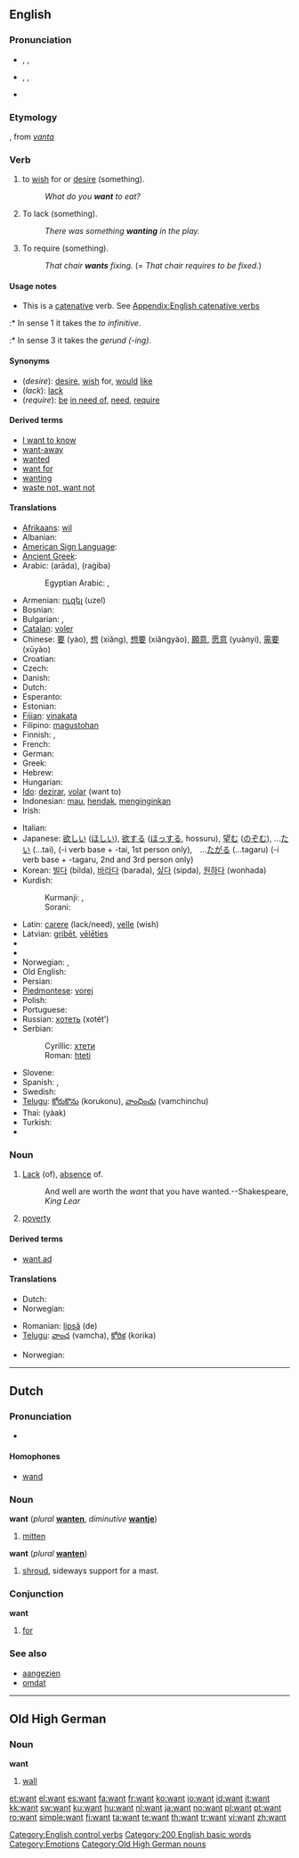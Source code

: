 {{wikipedia|dab=want (disambiguation)|want}}
==English==

{{rank|quite|brought|woman|232|want|home|whose|words}}

===Pronunciation===
* {{a|UK}} {{enPR|wŏnt}}, {{IPA|/wɒnt/}}, {{SAMPA|/wQnt/}}
* {{a|US}} {{enPR|wänt}}, {{IPA|/wɑnt/}}, {{SAMPA|/wAnt/}}
* {{audio|en-us-want.ogg|Audio (US)}}
*: {{rhymes|ɒnt}}

===Etymology===
{{etyl|enm}}, from {{etyl|non}} ''[[vanta]]''

===Verb===
{{en-verb}}

# {{transitive}} to [[wish]] for or [[desire]] (something).
#: ''What do you '''want''' to eat?''
# {{transitive}} To lack (something).
#: ''There was something '''wanting''' in the play.''
# {{context|transitive|informal}} To require (something).
#: ''That chair '''wants''' fixing.'' (= ''That chair requires to be fixed.'')

====Usage notes====
* This is a [[catenative]] verb. See [[Appendix:English catenative verbs]]
:* In sense 1 it takes the ''to infinitive''.
:* In sense 3 it takes the ''gerund (-ing)''.

====Synonyms====
* (''desire''): [[desire]], [[wish]] for, [[would]] [[like]]
* (''lack''): [[lack]]
* (''require''): [[be]] [[in need of]], [[need]], [[require]]

====Derived terms====
* [[I want to know]]
* [[want-away]]
* [[wanted]]<!--adjective, as in "wanted man"-->
* [[want for]]
* [[wanting]]<!--adjective, as in "leave something wanting"-->
* [[waste not, want not]]

====Translations====
{{trans-top|desire}}
* [[Afrikaans]]: [[wil]]
* Albanian: {{t-|sq|do|xs=Albanian}}
* [[American Sign Language]]: {{tø|ase|Claw5@InsideChesthigh-PalmUp-Claw5@InsideChesthigh-PalmUp Claw5@NearInsideChesthigh-PalmUp-Claw5@NearInsideChesthigh-PalmUp}}
* [[Ancient Greek]]: {{tø|grc|ἐθέλω|tr=ethelō|sc=polytonic}}
* Arabic: {{Arab|[[أراد]]}} (arāda), {{Arab|[[رغب]]}} (raġiba)
*: Egyptian Arabic: {{tø|arz|عاوز|tr=3aawiz|sc=Arab|xs=Egyptian Arabic}}, {{tø|arz|عايز|tr=3aayiz|sc=Arab|xs=Egyptian Arabic}}
* Armenian: [[ուզել ]] (uzel)
* Bosnian: {{t-|bs|htjeti}}
* Bulgarian: {{t+|bg|искам|sc=Cyrl}}, {{t+|bg|желая|sc=Cyrl}}
* [[Catalan]]: [[voler]]
* Chinese: [[要]] (yào), [[想]] (xiǎng), [[想要]] (xiǎngyào), [[願意]], [[愿意]] (yuànyi), [[需要]] (xūyào)
* Croatian: {{t-|hr|htjeti}}
* Czech: {{t+|cs|chtít}}
* Danish: {{t+|da|ville}}
* Dutch: {{t+|nl|willen}}
* Esperanto: {{t-|eo|voli|xs=Esperanto}}
* Estonian: {{t-|et|soovima}}
* [[Fijian]]: [[vinakata]]
* Filipino: [[magustohan]]
* Finnish: {{t+|fi|tahtoa}}, {{t+|fi|haluta}}
* French: {{t+|fr|vouloir}}
* German: {{t+|de|wollen}}
* Greek: {{t+|el|θέλω|tr=thélo|sc=Grek}}
* Hebrew: {{t+|he|רצה|alt=רָצָה|tr=ratsá|sc=Hebr}}
* Hungarian: {{t+|hu|akar}}
* [[Ido]]: [[dezirar]], [[volar]] (want to)
* Indonesian: [[mau]], [[hendak]], [[ingin|menginginkan]]
* Irish: {{t-|ga|is mian le|xs=Irish}} {{i|with subject and object reversed}}
{{trans-mid}}
* Italian: {{t+|it|volere}}
* Japanese: [[欲しい]] ([[ほしい]]), [[欲する]] ([[ほっする]], hossuru), [[望む]] ([[のぞむ]]), ...[[たい]] (...tai), (-i verb base + -tai, 1st person only),　...[[たがる]] (...tagaru) (-i verb base + -tagaru, 2nd and 3rd person only)
* Korean: [[빌다]] (bilda), [[바라다]] (barada), [[싶다]] (sipda), [[원하다]] (wonhada)
* Kurdish:
*: Kurmanji: {{t+|ku|xwestin}}, {{t+|ku|viyan}}
*: Sorani: {{t-|ku|خواستن|tr=xwastin|sc=ku-Arab}}
* Latin: [[carere]] (lack/need), [[velle]] (wish)
* Latvian: [[gribēt]], [[vēlēties]]
* {{trreq|Lithuanian}}
* {{trreq|Mongolian}}
* Norwegian: {{t+|no|ville}}, {{t+|no|ønske}}
* Old English: {{t+|ang|willan|xs=Old English}}
* Persian: {{t+|fa|خواستن|tr=xāstæn|sc=fa-Arab|xs=Persian}}
* [[Piedmontese]]: [[vorej]]
* Polish: {{t+|pl|chcieć}}
* Portuguese: {{t+|pt|querer}}
* Russian: [[хотеть]] (xotét’)
* Serbian:
*: Cyrillic: [[хтети]]
*: Roman: [[hteti]]
* Slovene: {{t+|sl|hoteti}}
* Spanish: {{t+|es|querer}}, {{t+|es|desear}}
* Swedish: {{t+|sv|vill}}
* [[Telugu]]: [[కోరుకొను]] (korukonu), [[వాంఛించు]] (vamchinchu)
* Thai: {{Thai|[[อยาก]]}} (yàak)
* Turkish: {{t+|tr|istemek}}
* {{trreq|Vietnamese}}
{{trans-bottom}}

{{trans-see|lack}}

===Noun===
{{wikipedia}}
{{en-noun|s|-}}

# [[Lack]] (of), [[absence]] of.
#: And well are worth the ''want'' that you have wanted.--Shakespeare, ''King Lear''
# [[poverty]]

====Derived terms====
* [[want ad]]

====Translations====
{{trans-top|lack (of)}}
* Dutch: {{t+|nl|tekort|n}}
* Norwegian: {{t+|no|mangel}}
{{trans-mid}}
* Romanian: [[lipsă]] (de) {{f}}
* [[Telugu]]: [[వాంఛ]] (vamcha), [[కోరిక]] (korika)
{{trans-bottom}}

{{trans-top|poverty}}
* Norwegian: {{t-|no|behov}}
{{trans-mid}}
{{trans-bottom}}

[[Category:English control verbs]]

----

==Dutch==

===Pronunciation===
* {{audio|Nl-want.ogg|audio}}

====Homophones====
* [[wand#Dutch|wand]]

===Noun===
'''want''' {{f}} (''plural'' '''[[wanten]]''', ''diminutive'' '''[[wantje]]''')

# [[mitten]]

'''want''' {{n}} (''plural'' '''[[wanten]]''')

# [[shroud]], sideways support for a mast.

===Conjunction===
'''want'''

# [[for]]

===See also===
* [[aangezien]]
* [[omdat]]

----

==Old High German==

===Noun===
'''want''' {{f}}

# [[wall]]

[[Category:200 English basic words]]
[[Category:Emotions]]
[[Category:Old High German nouns]]

[[et:want]]
[[el:want]]
[[es:want]]
[[fa:want]]
[[fr:want]]
[[ko:want]]
[[io:want]]
[[id:want]]
[[it:want]]
[[kk:want]]
[[sw:want]]
[[ku:want]]
[[hu:want]]
[[nl:want]]
[[ja:want]]
[[no:want]]
[[pl:want]]
[[pt:want]]
[[ro:want]]
[[simple:want]]
[[fi:want]]
[[ta:want]]
[[te:want]]
[[th:want]]
[[tr:want]]
[[vi:want]]
[[zh:want]]